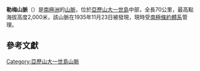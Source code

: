 {{Coord|70|55|S|69|20|W|source:GNIS|display=title}}

'''勒梅山脈'''（{{lang-en|LeMay Range}}）是[[南極洲|南極洲]]的[[山脈|山脈]]，位於[[亞歷山大一世島|亞歷山大一世島]]中部，全長70公里，最高點海拔高度2,000米，該山脈在1935年11月23日被發現，現時受[[南極條約體系|南極條約體系]]管理。

== 參考文獻 ==
{{usgs-gazetteer|id=8697}}

{{DEFAULTSORT:LeMay Range}}
[[Category:亞歷山大一世島山脈|Category:亞歷山大一世島山脈]]


{{AlexanderIsland-geo-stub}}